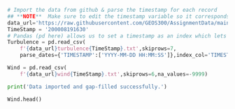 

```python

# Import the data from github & parse the timestamp for each record
## **NOTE**  Make sure to edit the timestamp variable so it corresponds to the timestamp you were assigned.
data_url='https://raw.githubusercontent.com/GEOS300/AssignmentData/main/KettlemanCityCottonField/'
TimeStamp = '200008191630'
# Pandas (pd here) allows us to set a timestamp as an index which lets us easily parse time series data
Turbulence = pd.read_csv(
    f'{data_url}turbulence{TimeStamp}.txt',skiprows=7,
    parse_dates={'TIMESTAMP':['YYYY-MM-DD HH:MM:SS']},index_col='TIMESTAMP',na_values=-9999)

Wind = pd.read_csv(
    f'{data_url}wind{TimeStamp}.txt',skiprows=6,na_values=-9999)

print('Data imported and gap-filled successfully.')

Wind.head()
```